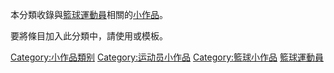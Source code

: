 {{hiddencat}}
本分類收錄與[[籃球運動員|籃球運動員]]相關的[[Wikipedia:小作品|小作品]]。

要將條目加入此分類中，請使用'''{{tl|籃球運動員小作品}}'''或'''{{tl|basketball-bio-stub}}'''模板。

[[Category:小作品類别|Category:小作品類别]]
[[Category:运动员小作品|Category:运动员小作品]]
[[Category:籃球小作品|Category:籃球小作品]]
[[Category:籃球運動員|]]